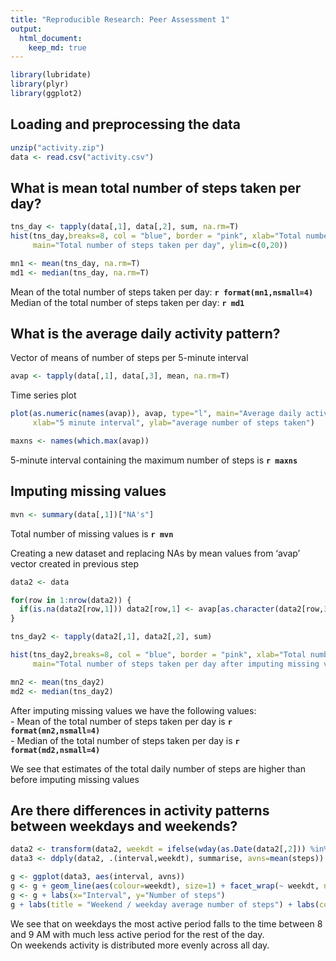```yaml
---
title: "Reproducible Research: Peer Assessment 1"
output: 
  html_document:
    keep_md: true
---
```


```r
library(lubridate)
library(plyr)
library(ggplot2)
```

## Loading and preprocessing the data
```r
unzip("activity.zip")
data <- read.csv("activity.csv")
```

## What is mean total number of steps taken per day?
```r
tns_day <- tapply(data[,1], data[,2], sum, na.rm=T)
hist(tns_day,breaks=8, col = "blue", border = "pink", xlab="Total number of steps", 
     main="Total number of steps taken per day", ylim=c(0,20))

mn1 <- mean(tns_day, na.rm=T)
md1 <- median(tns_day, na.rm=T)
```
Mean of the total number of steps taken per day: **`r format(mn1,nsmall=4)`**   
Median of the total number of steps taken per day: **`r md1`**   

## What is the average daily activity pattern?
Vector of means of number of steps per 5-minute interval
```r
avap <- tapply(data[,1], data[,3], mean, na.rm=T)
```

Time series plot
```r
plot(as.numeric(names(avap)), avap, type="l", main="Average daily activity pattern", 
     xlab="5 minute interval", ylab="average number of steps taken")
```


```r
maxns <- names(which.max(avap))
```
5-minute interval containing the maximum number of steps is **`r maxns`**

## Imputing missing values

```r
mvn <- summary(data[,1])["NA's"]
```

Total number of missing values is **`r mvn`**

Creating a new dataset and replacing NAs by mean values from 'avap' vector created in previous step
```r
data2 <- data

for(row in 1:nrow(data2)) {
  if(is.na(data2[row,1])) data2[row,1] <- avap[as.character(data2[row,3])]
}

tns_day2 <- tapply(data2[,1], data2[,2], sum)

hist(tns_day2,breaks=8, col = "blue", border = "pink", xlab="Total number of steps", 
     main="Total number of steps taken per day after imputing missing values")

mn2 <- mean(tns_day2)
md2 <- median(tns_day2)
```

After imputing missing values we have the following values:    
- Mean of the total number of steps taken per day is **`r format(mn2,nsmall=4)`**   
- Median of the total number of steps taken per day is **`r format(md2,nsmall=4)`**   

We see that estimates of the total daily number of steps are higher than before imputing missing values

## Are there differences in activity patterns between weekdays and weekends?
```r
data2 <- transform(data2, weekdt = ifelse(wday(as.Date(data2[,2])) %in% c(1,7), "weekend", "weekday"))
data3 <- ddply(data2, .(interval,weekdt), summarise, avns=mean(steps))

g <- ggplot(data3, aes(interval, avns))
g <- g + geom_line(aes(colour=weekdt), size=1) + facet_wrap(~ weekdt, nrow=2, ncol=1) 
g <- g + labs(x="Interval", y="Number of steps") 
g + labs(title = "Weekend / weekday average number of steps") + labs(colour="Week day type")
```

We see that on weekdays the most active period falls to the time between 8 and 9 AM with much less active period for the rest of the day.   
On weekends activity is distributed more evenly across all day.   

